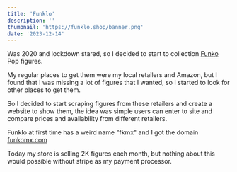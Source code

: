 ```yaml
---
title: 'Funklo'
description: ''
thumbnail: 'https://funklo.shop/banner.png'
date: '2023-12-14'
---
```


Was 2020 and lockdown stared, so I decided to start to collection [Funko](https://www.funko.com) Pop figures.

My regular places to get them were my local retailers and Amazon, but I found that I was missing a lot of figures that I wanted, so I started to look for other places to get them.

So I decided to start scraping figures from these retailers and create a website to show them, the idea was simple users can enter to site and compare prices and availability from different retailers.

Funklo at first time has a weird name "fkmx" and I got the domain [funkomx.com](https://funkomx.com)

Today my store is selling 2K figures each month, but nothing about this would possible without stripe as my payment processor.

<img src="./funklo.png" alt="" />
